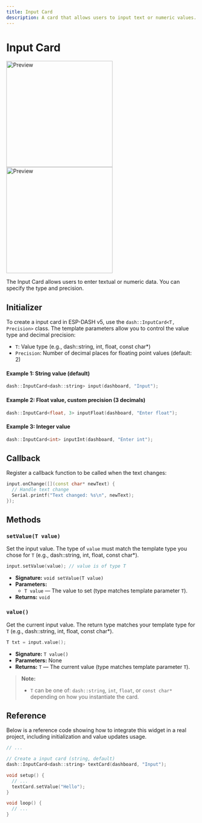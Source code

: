 ```yaml
---
title: Input Card
description: A card that allows users to input text or numeric values.
---
```



# Input Card

<ProCallout />

<img className="my-6 hidden dark:block" src="/img/v5/cards/dark/input.png" width="280px" alt="Preview" />
<img className="my-6 dark:hidden" src="/img/v5/cards/light/input.png" width="280px" alt="Preview" />

The Input Card allows users to enter textual or numeric data. You can specify the type and precision.

## Initializer

To create a input card in ESP-DASH v5, use the `dash::InputCard<T, Precision>` class. The template parameters allow you to control the value type and decimal precision:
- `T`: Value type (e.g., dash::string, int, float, const char*)
- `Precision`: Number of decimal places for floating point values (default: 2)

#### Example 1: String value (default)
```cpp
dash::InputCard<dash::string> input(dashboard, "Input");
```

#### Example 2: Float value, custom precision (3 decimals)
```cpp
dash::InputCard<float, 3> inputFloat(dashboard, "Enter float");
```

#### Example 3: Integer value
```cpp
dash::InputCard<int> inputInt(dashboard, "Enter int");
```

## Callback

Register a callback function to be called when the text changes:
```cpp
input.onChange([](const char* newText) {
  // Handle text change
  Serial.printf("Text changed: %s\n", newText);
});
```

## Methods

### `setValue(T value)`
Set the input value. The type of `value` must match the template type you chose for `T` (e.g., dash::string, int, float, const char*).
```cpp
input.setValue(value); // value is of type T
```
- **Signature:** `void setValue(T value)`
- **Parameters:**
  - `T value` — The value to set (type matches template parameter `T`).
- **Returns:** `void`

### `value()`
Get the current input value. The return type matches your template type for `T` (e.g., dash::string, int, float, const char*).
```cpp
T txt = input.value();
```
- **Signature:** `T value()`
- **Parameters:** None
- **Returns:** `T` — The current value (type matches template parameter `T`).

> **Note:**
> - `T` can be one of: `dash::string`, `int`, `float`, or `const char*` depending on how you instantiate the card.

## Reference

Below is a reference code showing how to integrate this widget in a real project, including initialization and value updates usage.

```cpp
// ...

// Create a input card (string, default)
dash::InputCard<dash::string> textCard(dashboard, "Input");

void setup() {
  // ...
  textCard.setValue("Hello");
}

void loop() {
  // ...
}
```